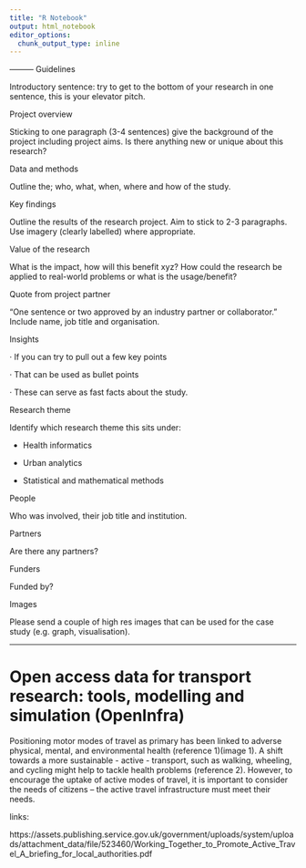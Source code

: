 ```yaml
---
title: "R Notebook"
output: html_notebook
editor_options: 
  chunk_output_type: inline
---
```


--------- Guidelines

Introductory sentence: try to get to the bottom of your research in one sentence, this is your elevator pitch.

Project overview

Sticking to one paragraph (3-4 sentences) give the background of the project including project aims. Is there anything new or unique about this research?

Data and methods

Outline the; who, what, when, where and how of the study.

Key findings

Outline the results of the research project. Aim to stick to 2-3 paragraphs. Use imagery (clearly labelled) where appropriate.

Value of the research

What is the impact, how will this benefit xyz? How could the research be applied to real-world problems or what is the usage/benefit?

Quote from project partner

“One sentence or two approved by an industry partner or collaborator.” Include name, job title and organisation.

Insights

· If you can try to pull out a few key points

· That can be used as bullet points

· These can serve as fast facts about the study.

Research theme

Identify which research theme this sits under:

- Health informatics

- Urban analytics

- Statistical and mathematical methods

People

Who was involved, their job title and institution. 

Partners

Are there any partners?

Funders

Funded by?

Images

Please send a couple of high res images that can be used for the case study (e.g. graph, visualisation).

-----------

# Open access data for transport research: tools, modelling and simulation (OpenInfra)

Positioning motor modes of travel as primary has been linked to adverse physical, mental, and environmental health (reference 1)(image 1). A shift towards a more sustainable - active - transport, such as walking, wheeling, and cycling might help to tackle health problems (reference 2). However, to encourage the uptake of active modes of travel, it is important to consider the needs of citizens -- the active travel infrastructure must meet their needs. 





links:

https://assets.publishing.service.gov.uk/government/uploads/system/uploads/attachment_data/file/523460/Working_Together_to_Promote_Active_Travel_A_briefing_for_local_authorities.pdf



